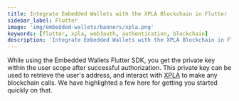 ```yaml
---
title: Integrate Embedded Wallets with the XPLA Blockchain in Flutter
sidebar_label: Flutter
image: 'img/embedded-wallets/banners/xpla.png'
keywords: [flutter, xpla, web3auth, authentication, blockchain]
description: 'Integrate Embedded Wallets with the XPLA Blockchain in Flutter | Embedded Wallets'
---
```



While using the Embedded Wallets Flutter SDK, you get the private key within the user scope after successful authorization. This private key can be used to retrieve the user's address, and interact with [XPLA](https://xpla.io/) to make any blockchain calls. We have highlighted a few here for getting you started quickly on that.

<EVMInteraction />

